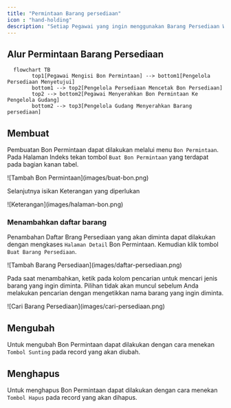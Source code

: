 ```yaml
---
title: "Permintaan Barang persediaan"
icon : "hand-holding"
description: "Setiap Pegawai yang ingin menggunakan Barang Persediaan Wajib Mengisi Bon Permintaan"
---
```


## Alur Permintaan Barang Persediaan

```mermaid
  flowchart TB
        top1[Pegawai Mengisi Bon Permintaan] --> bottom1[Pengelola Persediaan Menyetujui]
        bottom1 --> top2[Pengelola Persediaan Mencetak Bon Persediaan]
        top2 --> bottom2[Pegawai Menyerahkan Bon Permintaan Ke Pengelola Gudang]
        bottom2 --> top3[Pengelola Gudang Menyerahkan Barang persediaan]
```

## Membuat

Pembuatan Bon Permintaan dapat dilakukan melalui menu `Bon Permintaan`. Pada Halaman Indeks tekan tombol `Buat Bon Permintaan` yang terdapat pada bagian kanan tabel.

<Frame caption="Tampilan Menambahkan Bon Permintaan">
    ![Tambah Bon Permintaan](images/buat-bon.png)
</Frame>

Selanjutnya isikan Keterangan yang diperlukan

<Frame caption="Tampilan Mengisi Keterangan Bon Permintaan">
    ![Keterangan](images/halaman-bon.png)
</Frame>

### Menambahkan daftar barang

Penambahan Daftar Brang Persediaan yang akan diminta dapat dilakukan dengan mengkases `Halaman Detail` Bon Permintaan. Kemudian klik tombol `Buat Barang Persediaan`.
<Frame caption="Tampilan Menambahkan Daftar Barang Persediaan">
    ![Tambah Barang Persediaan](images/daftar-persediaan.png)
</Frame>

Pada saat menambahkan, ketik pada kolom pencarian untuk mencari jenis barang yang ingin diminta. 
<Warning>
    Pilihan tidak akan muncul sebelum Anda melakukan pencarian dengan mengetikkan nama barang yang ingin diminta.
</Warning>

<Frame caption="Tampilan Mencari Jenis Barang Persediaan">
    ![Cari Barang Persediaan](images/cari-persediaan.png)
</Frame>

## Mengubah

Untuk mengubah Bon Permintaan dapat dilakukan dengan cara menekan `Tombol Sunting` pada record yang akan diubah.

## Menghapus

Untuk menghapus Bon Permintaan dapat dilakukan dengan cara menekan `Tombol Hapus` pada record yang akan dihapus.